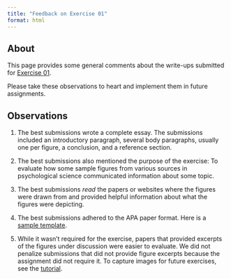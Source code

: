 ```yaml
---
title: "Feedback on Exercise 01"
format: html
---
```


## About

This page provides some general comments about the write-ups submitted for [Exercise 01](../exercises/ex01-figs-in-psych-sci.qmd).

Please take these observations to heart and implement them in future assignments.

## Observations

1. The best submissions wrote a complete essay. The submissions included an introductory paragraph, several body paragraphs, usually one per figure, a conclusion, and a reference section.

2. The best submissions also mentioned the purpose of the exercise: To evaluate how some sample figures from various sources in psychological science communicated information about some topic.

3. The best submissions *read* the papers or websites where the figures were drawn from and provided helpful information about what the figures were depicting.

4. The best submissions adhered to the APA paper format. Here is a [sample template](https://docs.google.com/document/d/1gkQKBTc7yW03VAndEtX6loWjm7BAmmhO/edit).

5. While it wasn't required for the exercise, papers that provided excerpts of the figures under discussion were easier to evaluate. We did not penalize submissions that did not provide figure excerpts because the assignment did not require it. To capture images for future exercises, see the [tutorial](../tutorials/tutorial-screenshots.qmd).
